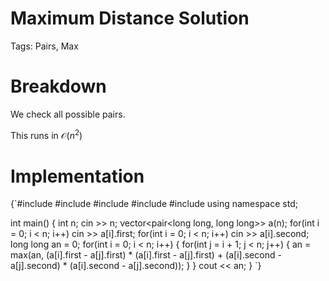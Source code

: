 


<Sidebar moduleName={moduleName} /> 

# Maximum Distance Solution

Tags: Pairs, Max

# Breakdown

We check all possible pairs.

This runs in $\mathcal{O}(n^2)$

# Implementation

<div style={{ transform: 'translateX(150px)' }}>
  <SyntaxHighlighter language="cpp" style={okaidia}>
{`#include <cmath>
#include <cstdio>
#include <vector>
#include <iostream> 
#include <algorithm>
using namespace std;



int main() {
    int n; 
    cin >> n; 
    vector<pair<long long, long long>> a(n); 
    for(int i = 0; i < n; i++) cin >> a[i].first; 
    for(int i = 0; i < n; i++) cin >> a[i].second; 
    long long an = 0;
    for(int i = 0; i < n; i++) {
        for(int j = i + 1; j < n; j++) {
            an = max(an, (a[i].first - a[j].first) * (a[i].first - a[j].first) +
                (a[i].second - a[j].second) * (a[i].second - a[j].second)); 
        }
    }
    cout << an; 
}
`}
  </SyntaxHighlighter>
</div>
